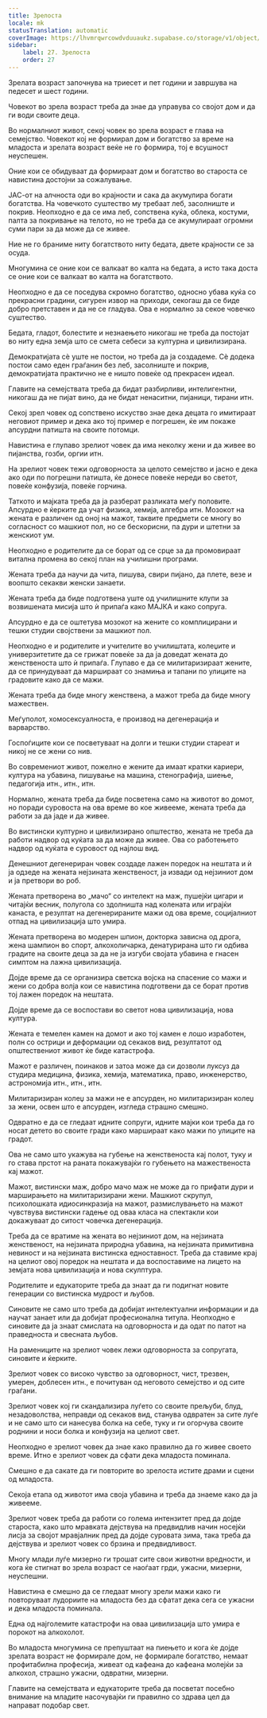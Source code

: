 ```yaml
---
title: Зрелоста
locale: mk
statusTranslation: automatic
coverImage: https://lhvmrqwrcowdvduuaukz.supabase.co/storage/v1/object/public/strapi-uploads/small_cover-educacion-fundamental.webp-2d51a7828a2b1309555be27f7e2a61a0.webp
sidebar:
    label: 27. Зрелоста
    order: 27
---
```

Зрелата возраст започнува на триесет и пет години и завршува на педесет и шест години.

Човекот во зрела возраст треба да знае да управува со својот дом и да ги води своите деца.

Во нормалниот живот, секој човек во зрела возраст е глава на семејство. Човекот кој не формирал дом и богатство за време на младоста и зрелата возраст веќе не го формира, тој е всушност неуспешен.

Оние кои се обидуваат да формираат дом и богатство во староста се навистина достојни за сожалување.

ЈАС-от на алчноста оди во крајности и сака да акумулира богати богатства. На човечкото суштество му требаат леб, засолниште и покрив. Неопходно е да се има леб, сопствена куќа, облека, костуми, палта за покривање на телото, но не треба да се акумулираат огромни суми пари за да може да се живее.

Ние не го браниме ниту богатството ниту бедата, двете крајности се за осуда.

Многумина се оние кои се валкаат во калта на бедата, а исто така доста се оние кои се валкаат во калта на богатството.

Неопходно е да се поседува скромно богатство, односно убава куќа со прекрасни градини, сигурен извор на приходи, секогаш да се биде добро претставен и да не се гладува. Ова е нормално за секое човечко суштество.

Бедата, гладот, болестите и незнаењето никогаш не треба да постојат во ниту една земја што се смета себеси за културна и цивилизирана.

Демократијата сè уште не постои, но треба да ја создадеме. Сè додека постои само еден граѓанин без леб, засолниште и покрив, демократијата практично не е ништо повеќе од прекрасен идеал.

Главите на семејствата треба да бидат разбирливи, интелигентни, никогаш да не пијат вино, да не бидат ненаситни, пијаници, тирани итн.

Секој зрел човек од сопствено искуство знае дека децата го имитираат неговиот пример и дека ако тој пример е погрешен, ќе им покаже апсурдни патишта на своите потомци.

Навистина е глупаво зрелиот човек да има неколку жени и да живее во пијанства, гозби, оргии итн.

На зрелиот човек тежи одговорноста за целото семејство и јасно е дека ако оди по погрешни патишта, ќе донесе повеќе нереди во светот, повеќе конфузија, повеќе горчина.

Таткото и мајката треба да ја разберат разликата меѓу половите. Апсурдно е ќерките да учат физика, хемија, алгебра итн. Мозокот на жената е различен од оној на мажот, таквите предмети се многу во согласност со машкиот пол, но се бескорисни, па дури и штетни за женскиот ум.

Неопходно е родителите да се борат од се срце за да промовираат витална промена во секој план на училишни програми.

Жената треба да научи да чита, пишува, свири пијано, да плете, везе и воопшто секакви женски занаети.

Жената треба да биде подготвена уште од училишните клупи за возвишената мисија што ѝ припаѓа како МАЈКА и како сопруга.

Апсурдно е да се оштетува мозокот на жените со комплицирани и тешки студии својствени за машкиот пол.

Неопходно е и родителите и учителите во училиштата, колеџите и универзитетите да се грижат повеќе за да ја доведат жената до женственоста што ѝ припаѓа. Глупаво е да се милитаризираат жените, да се принудуваат да маршираат со знамиња и тапани по улиците на градовите како да се мажи.

Жената треба да биде многу женствена, а мажот треба да биде многу мажествен.

Меѓуполот, хомосексуалноста, е производ на дегенерација и варварство.

Госпоѓиците кои се посветуваат на долги и тешки студии стареат и никој не се жени со нив.

Во современиот живот, пожелно е жените да имаат кратки кариери, култура на убавина, пишување на машина, стенографија, шиење, педагогија итн., итн., итн.

Нормално, жената треба да биде посветена само на животот во домот, но поради суровоста на ова време во кое живееме, жената треба да работи за да јаде и да живее.

Во вистински културно и цивилизирано општество, жената не треба да работи надвор од куќата за да може да живее. Ова со работењето надвор од куќата е суровост од најлош вид.

Денешниот дегенериран човек создаде лажен поредок на нештата и ѝ ја одзеде на жената нејзината женственост, ја извади од нејзиниот дом и ја претвори во роб.

Жената претворена во „мачо“ со интелект на маж, пушејќи цигари и читајќи весник, полугола со здолништа над колената или играјќи канаста, е резултат на дегенерираните мажи од ова време, социјалниот отпад на цивилизација што умира.

Жената претворена во модерен шпион, докторка зависна од дрога, жена шампион во спорт, алкохоличарка, денатурирана што ги одбива градите на своите деца за да не ја изгуби својата убавина е гнасен симптом на лажна цивилизација.

Дојде време да се организира светска војска на спасение со мажи и жени со добра волја кои се навистина подготвени да се борат против тој лажен поредок на нештата.

Дојде време да се воспостави во светот нова цивилизација, нова култура.

Жената е темелен камен на домот и ако тој камен е лошо изработен, полн со острици и деформации од секаков вид, резултатот од општествениот живот ќе биде катастрофа.

Мажот е различен, поинаков и затоа може да си дозволи луксуз да студира медицина, физика, хемија, математика, право, инженерство, астрономија итн., итн., итн.

Милитаризиран колеџ за мажи не е апсурден, но милитаризиран колеџ за жени, освен што е апсурден, изгледа страшно смешно.

Одвратно е да се гледаат идните сопруги, идните мајки кои треба да го носат детето во своите гради како маршираат како мажи по улиците на градот.

Ова не само што укажува на губење на женственоста кај полот, туку и го става прстот на раната покажувајќи го губењето на мажественоста кај мажот.

Мажот, вистински маж, добро мачо маж не може да го прифати дури и марширањето на милитаризирани жени. Машкиот скрупул, психолошката идиосинкразија на мажот, размислувањето на мажот чувствува вистински гадење од оваа класа на спектакли кои докажуваат до ситост човечка дегенерација.

Треба да се вратиме на жената во нејзиниот дом, на нејзината женственост, на нејзината природна убавина, на нејзината примитивна невиност и на нејзината вистинска едноставност. Треба да ставиме крај на целиот овој поредок на нештата и да воспоставиме на лицето на земјата нова цивилизација и нова скулптура.

Родителите и едукаторите треба да знаат да ги подигнат новите генерации со вистинска мудрост и љубов.

Синовите не само што треба да добијат интелектуални информации и да научат занает или да добијат професионална титула. Неопходно е синовите да ја знаат смислата на одговорноста и да одат по патот на праведноста и свесната љубов.

На рамениците на зрелиот човек лежи одговорноста за сопругата, синовите и ќерките.

Зрелиот човек со високо чувство за одговорност, чист, трезвен, умерен, доблесен итн., е почитуван од неговото семејство и од сите граѓани.

Зрелиот човек кој ги скандализира луѓето со своите прељуби, блуд, незадоволства, неправди од секаков вид, станува одвратен за сите луѓе и не само што си нанесува болка на себе, туку и ги огорчува своите роднини и носи болка и конфузија на целиот свет.

Неопходно е зрелиот човек да знае како правилно да го живее своето време. Итно е зрелиот човек да сфати дека младоста поминала.

Смешно е да сакате да ги повторите во зрелоста истите драми и сцени од младоста.

Секоја етапа од животот има своја убавина и треба да знаеме како да ја живееме.

Зрелиот човек треба да работи со голема интензитет пред да дојде староста, како што мравката дејствува на предвидлив начин носејќи лисја за својот мравјалник пред да дојде суровата зима, така треба да дејствува и зрелиот човек со брзина и предвидливост.

Многу млади луѓе мизерно ги трошат сите свои животни вредности, и кога ќе стигнат во зрела возраст се наоѓаат грди, ужасни, мизерни, неуспешни.

Навистина е смешно да се гледаат многу зрели мажи како ги повторуваат лудориите на младоста без да сфатат дека сега се ужасни и дека младоста поминала.

Една од најголемите катастрофи на оваа цивилизација што умира е порокот на алкохолот.

Во младоста многумина се препуштаат на пиењето и кога ќе дојде зрелата возраст не формирале дом, не формирале богатство, немаат профитабилна професија, живеат од кафеана до кафеана молејќи за алкохол, страшно ужасни, одвратни, мизерни.

Главите на семејствата и едукаторите треба да посветат посебно внимание на младите насочувајќи ги правилно со здрава цел да направат подобар свет.

